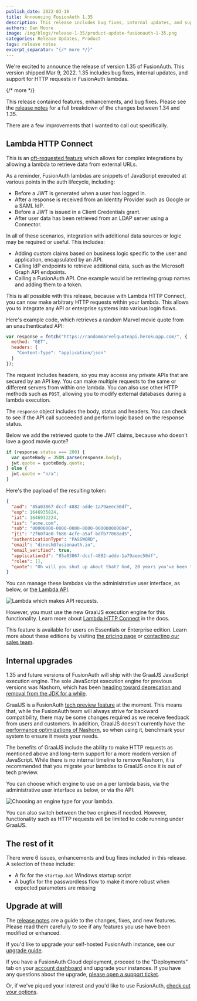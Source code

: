 ```yaml
---
publish_date: 2022-03-10 
title: Announcing FusionAuth 1.35
description: This release includes bug fixes, internal updates, and support for HTTP requests in FusionAuth lambdas.
authors: Dan Moore
image: /img/blogs/release-1-35/product-update-fusionauth-1-35.png
categories: Release Updates, Product
tags: release notes
excerpt_separator: "{/* more */}"
---
```


We're excited to announce the release of version 1.35 of FusionAuth. This version shipped Mar 9, 2022. 1.35 includes bug fixes, internal updates, and support for HTTP requests in FusionAuth lambdas.

{/* more */}

This release contained features, enhancements, and bug fixes. Please see the [release notes](/docs/release-notes/#version-1-35-0) for a full breakdown of the changes between 1.34 and 1.35. 

There are a few improvements that I wanted to call out specifically.

## Lambda HTTP Connect

This is an [oft-requested feature](https://github.com/FusionAuth/fusionauth-issues/issues/267) which allows for complex integrations by allowing a lambda to retrieve data from external URLs.

As a reminder, FusionAuth lambdas are snippets of JavaScript executed at various points in the auth lifecycle, including:

* Before a JWT is generated when a user has logged in.
* After a response is received from an Identity Provider such as Google or a SAML IdP.
* Before a JWT is issued in a Client Credentials grant.
* After user data has been retrieved from an LDAP server using a Connector.

In all of these scenarios, integration with additional data sources or logic may be required or useful. This includes:

* Adding custom claims based on business logic specific to the user and application, encapsulated by an API.
* Calling IdP endpoints to retrieve additional data, such as the Microsoft Graph API endpoints.
* Calling a FusionAuth API. One example would be retrieving group names and adding them to a token.

This is all possible with this release, because with Lambda HTTP Connect, you can now make arbitrary HTTP requests within your lambda. This allows you to integrate any API or enterprise systems into various login flows.

Here's example code, which retrieves a random Marvel movie quote from an unauthenticated API:

```javascript
var response = fetch("https://randommarvelquoteapi.herokuapp.com/", {
  method: "GET",
  headers: {
    "Content-Type": "application/json"
  }
});
```

The request includes headers, so you may access any private APIs that are secured by an API key. You can make multiple requests to the same or different servers from within one lambda. You can also use other HTTP methods such as `POST`, allowing you to modify external databases during a lambda execution.

The `response` object includes the body, status and headers. You can check to see if the API call succeeded and perform logic based on the response status. 

Below we add the retrieved quote to the JWT claims, because who doesn't love a good movie quote?

```javascript
if (response.status === 200) {
  var quoteBody = JSON.parse(response.body);
  jwt.quote = quoteBody.quote;
} else {
  jwt.quote = "n/a";
}
```

Here's the payload of the resulting token:

```json
{
  "aud": "85a03867-dccf-4882-adde-1a79aeec50df",
  "exp": 1646935824,
  "iat": 1646932224,
  "iss": "acme.com",
  "sub": "00000000-0000-0000-0000-000000000004",
  "jti": "2f60f4e0-f686-4cfe-a5af-bdfb77068ad5",
  "authenticationType": "PASSWORD",
  "email": "dinesh@fusionauth.io",
  "email_verified": true,
  "applicationId": "85a03867-dccf-4882-adde-1a79aeec50df",
  "roles": [],
  "quote": "Oh will you shut up about that? God, 20 years you've been throwing that in my face. Like it's some great thing, not eating me. Normal people don't even think about eating someone else, much less, that person having to be grateful for it."
}
```

You can manage these lambdas via the administrative user interface, as below, or [the Lambda API](/docs/apis/lambdas).

![Lambda which makes API requests.](/img/blogs/release-1-35/api-requests-lambda.png)

However, you must use the new GraalJS execution engine for this functionality. Learn more about [Lambda HTTP Connect](/docs/extend/code/lambdas/) in the docs.

This feature is available for users on Essentials or Enterprise edition. Learn more about these editions by visiting [the pricing page](/pricing) or [contacting our sales team](/contact).

## Internal upgrades

1.35 and future versions of FusionAuth will ship with the GraalJS JavaScript execution engine. The sole JavaScript execution engine for previous versions was Nashorn, which has been [heading toward deprecation and removal from the JDK for a while](https://openjdk.java.net/jeps/335).

GraalJS is a FusionAuth [tech preview feature](/docs/operate/roadmap/roadmap#tech-preview-features) at the moment. This means that, while the FusionAuth team will always strive for backward compatibility, there may be some changes required as we receive feedback from users and customers. In addition, GraalJS doesn't currently have the [performance optimizations of Nashorn](https://github.com/FusionAuth/fusionauth-issues/issues/571#issuecomment-1061614065), so when using it, benchmark your system to ensure it meets your needs.

The benefits of GraalJS include the ability to make HTTP requests as mentioned above and long-term support for a more modern version of JavaScript. While there is no internal timeline to remove Nashorn, it is recommended that you migrate your lambdas to GraalJS once it is out of tech preview.

You can choose which engine to use on a per lambda basis, via the administrative user interface as below, or via the API:

![Choosing an engine type for your lambda.](/img/blogs/release-1-35/lambda-engine-choice.png)

You can also switch between the two engines if needed. However, functionality such as HTTP requests will be limited to code running under GraalJS.

## The rest of it

There were 6 issues, enhancements and bug fixes included in this release. A selection of these include:

* A fix for the `startup.bat` Windows startup script
* A bugfix for the passwordless flow to make it more robust when expected parameters are missing

## Upgrade at will

The [release notes](/docs/release-notes/#version-1-35-0) are a guide to the changes, fixes, and new features. Please read them carefully to see if any features you use have been modified or enhanced.

If you'd like to upgrade your self-hosted FusionAuth instance, see our [upgrade guide](/docs/operate/deploy/upgrade). 

If you have a FusionAuth Cloud deployment, proceed to the "Deployments" tab on your [account dashboard](https://account.fusionauth.io/account/deployment/) and upgrade your instances. If you have any questions about the upgrade, [please open a support ticket](https://account.fusionauth.io/account/support/).

Or, if we've piqued your interest and you'd like to use FusionAuth, [check out your options](/pricing).
